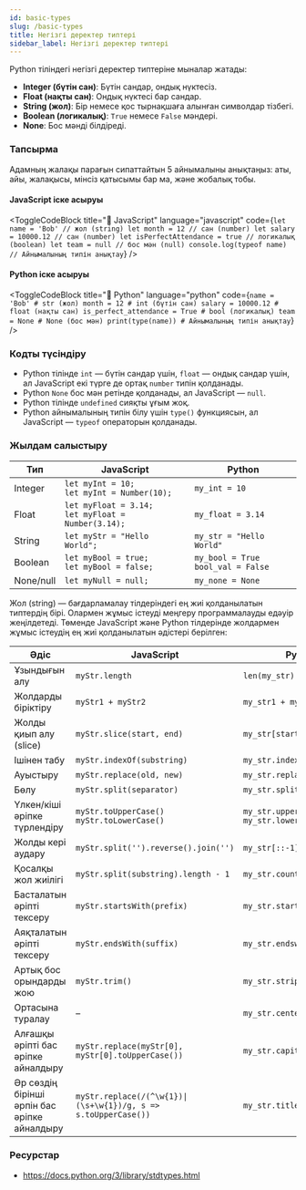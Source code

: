 ```yaml
---
id: basic-types
slug: /basic-types
title: Негізгі деректер типтері
sidebar_label: Негізгі деректер типтері
---
```



Python тіліндегі негізгі деректер типтеріне мыналар жатады:

- **Integer (бүтін сан)**: Бүтін сандар, ондық нүктесіз.
- **Float (нақты сан)**: Ондық нүктесі бар сандар.
- **String (жол)**: Бір немесе қос тырнақшаға алынған символдар тізбегі.
- **Boolean (логикалық)**: `True` немесе `False` мәндері.
- **None**: Бос мәнді білдіреді.

### Тапсырма

Адамның жалақы парағын сипаттайтын 5 айнымалыны анықтаңыз: аты, айы, жалақысы, мінсіз қатысымы бар ма, және жобалық тобы.

#### JavaScript іске асыруы

<ToggleCodeBlock
  title="📄 JavaScript"
  language="javascript"
  code={`let name = 'Bob' // жол (string)
let month = 12 // сан (number)
let salary = 10000.12 // сан (number)
let isPerfectAttendance = true // логикалық (boolean)
let team = null // бос мән (null)
console.log(typeof name) // Айнымалының типін анықтау`}
/>

#### Python іске асыруы

<ToggleCodeBlock
  title="📄 Python"
  language="python"
  code={`name = 'Bob' # str (жол)
month = 12 # int (бүтін сан)
salary = 10000.12 # float (нақты сан)
is_perfect_attendance = True # bool (логикалық)
team = None # None (бос мән)
print(type(name)) # Айнымалының типін анықтау`}
/>

### Кодты түсіндіру
- Python тілінде `int` — бүтін сандар үшін, `float` — ондық сандар үшін, ал JavaScript екі түрге де ортақ `number` типін қолданады.
- Python `None` бос мән ретінде қолданады, ал JavaScript — `null`.
- Python тілінде `undefined` сияқты ұғым жоқ.
- Python айнымалының типін білу үшін `type()` функциясын, ал JavaScript — `typeof` операторын қолданады.

### Жылдам салыстыру

| Тип       | JavaScript                              | Python                     |
|-----------|------------------------------------------|----------------------------|
| Integer   | `let myInt = 10;`<br />`let myInt = Number(10);` | `my_int = 10`              |
| Float     | `let myFloat = 3.14;`<br />`let myFloat = Number(3.14);` | `my_float = 3.14`     |
| String    | `let myStr = "Hello World";`             | `my_str = "Hello World"`   |
| Boolean   | `let myBool = true;`<br />`let myBool = false;` | `my_bool = True`<br />`bool_val = False` |
| None/null | `let myNull = null;`                     | `my_none = None`           |

Жол (string) — бағдарламалау тілдеріндегі ең жиі қолданылатын типтердің бірі. Олармен жұмыс істеуді меңгеру программалауды едәуір жеңілдетеді. Төменде JavaScript және Python тілдерінде жолдармен жұмыс істеудің ең жиі қолданылатын әдістері берілген:

| Әдіс                          | JavaScript                               | Python                             |
|-------------------------------|------------------------------------------|------------------------------------|
| Ұзындығын алу                 | `myStr.length`                           | `len(my_str)`                      |
| Жолдарды біріктіру            | `myStr1 + myStr2`                        | `my_str1 + my_str2`                |
| Жолды қиып алу (slice)        | `myStr.slice(start, end)`               | `my_str[start:end]`                |
| Ішінен табу                   | `myStr.indexOf(substring)`              | `my_str.index(substring)`          |
| Ауыстыру                      | `myStr.replace(old, new)`               | `my_str.replace(old, new)`         |
| Бөлу                          | `myStr.split(separator)`                | `my_str.split(separator)`          |
| Үлкен/кіші әріпке түрлендіру | `myStr.toUpperCase()`<br />`myStr.toLowerCase()` | `my_str.upper()`<br />`my_str.lower()` |
| Жолды кері аудару             | `myStr.split('').reverse().join('')`    | `my_str[::-1]`                     |
| Қосалқы жол жиілігі           | `myStr.split(substring).length - 1`     | `my_str.count(substring)`          |
| Басталатын әріпті тексеру     | `myStr.startsWith(prefix)`              | `my_str.startswith(prefix)`        |
| Аяқталатын әріпті тексеру     | `myStr.endsWith(suffix)`                | `my_str.endswith(suffix)`          |
| Артық бос орындарды жою       | `myStr.trim()`                          | `my_str.strip()`                   |
| Ортасына туралау              | –                                       | `my_str.center(width)`             |
| Алғашқы әріпті бас әріпке айналдыру | `myStr.replace(myStr[0], myStr[0].toUpperCase())` | `my_str.capitalize()`       |
| Әр сөздің бірінші әрпін бас әріпке айналдыру | `myStr.replace(/(^\w{1})\|(\s+\w{1})/g, s => s.toUpperCase())` | `my_str.title()`         |

### Ресурстар
- https://docs.python.org/3/library/stdtypes.html
